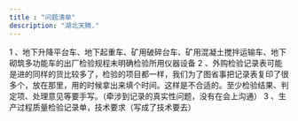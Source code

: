 ```yaml
---
title : "问题清单"
description: "湖北天腾."
---
```


1 、地下升降平台车、地下起重车、矿用破碎台车、矿用混凝土搅拌运输车、地下砌筑多功能车的出厂检验规程未明确检验所用仪器设备
2 、外购检验记录表可能是进的同样的货比较多了，检验的项目都一样，我们为了图省事把记录表复印了很多个，放在那里，用的时候拿出来填个时间。这样是不合适的。至少检验结果、判定项、处理意见等要手写。（牵涉到记录的真实性问题，没有在会上沟通）
3 、生产过程质量检验记录单，技术要求（写成了技术要去）